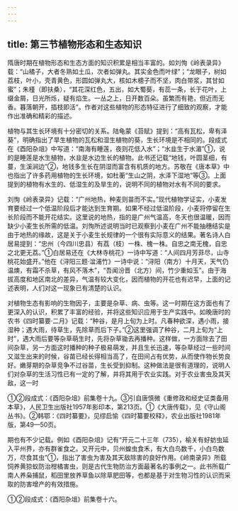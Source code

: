 ```yaml
---
---
---
```

title: 第三节植物形态和生态知识
---



隋唐时期在植物形态和生态方面的知识积累是相当丰富的。如刘恂《岭表录异》载：“山橘子，大者冬熟如土瓜，次者如弹丸。其实金色而叶绿”；“龙眼子，树如荔枝，叶小，壳青黄色，形圆如弹丸大，核如木槵子而不坚，肉白带浆，其甘如蜜”；朱槿（即扶桑），“其花深红色，五出，如大蜀葵，有蕊一条，长于花叶，上缀金屑，日光所烁，疑有焰生。一丛之上，日开数百朵。虽繁而有艳，但近而无香。暮落朝开，插枝即活”。作者对这些植物的形态特征进行了细致的观察，才能作出准确和精彩的描述。

植物与其生长环境有十分密切的关系。陆龟蒙《苔赋》提到：“高有瓦松，卑有泽葵”，明确指出了旱生植物的瓦松和湿生植物的葵，生长环境是不相同的。段成式在《酉阳杂俎》中写道：“南海有睡莲，夜则花低入水”；“水韭生于水湄”①，说的是睡莲是水生植物，水韭是水边生长的植物。此书还记载“地钱，叶圆茎细，有蔓，生溪涧边”②，地钱多生长在阴湿而富含有机质的地方。苏敬在《唐本草》中也指出了许多药用植物的生长环境，如杜蘅“生山之阴，水泽下湿地”等③。上面提到的植物有水生的、低湿生的及旱生的，说明不同的植物对水有不同的要求。

刘恂《岭表录异》记载：“广州地热，种麦则苗而不实。”现代植物学证实，小麦发育要经过一个低温阶段后才能达到生育期。如果不经过低温阶段，小麦将停留在生长阶段而不能开花结实。这里说的地热，指的是广州气温高，冬天也很温暖，因而缺少小麦生长所需的低温。刘恂所述说明当时已观察到小麦在广州不能抽穗结实是由于地热的缘故，这是关于小麦生长规律的一个很有实际意义的结果。著名诗人白居易提到：“忠州（今四川忠县）有荔（枝）一株、槐一株。自忠之南无槐，自忠之北更无荔。”①白居易还在《大林寺桃花》一诗中写道：“人间四月芳菲尽，山寺桃花始盛开。”他在《浔阳三题·湓浦竹》一诗中说：“浔阳（南方）十月天，天气仍温燠，有霜不杀草，有风不落木”，“吾闻汾晋（北方）间，竹少重如玉”。由于海拔高度和地区南北的差异，气温有较大变化，因而植物的开花也有迟早，上面的记述表明，人们对这一现象已有清楚的认识。

对植物生态有影响的生物因子，主要是杂草、病、虫等。这一时期在这方面也有了更深入的认识，积累了丰富的经验，并将这些知识应用于生产实践中。如晚唐时的农书《四时纂要·二月》记载：“种谷，是月上旬为上时。凡春种欲深，遇小雨，接湿种；遇大雨，待草生，先除草而后下子。”②这里强调了种谷，二月上旬为“上时”，遇大雨后要等杂草萌生时，先将杂草锄去再播种。这样做，一方面除去了田间杂草，另一方面这时播种的种子极易萌发，并且生长迅速，等杂草经过一些时间又滋生出来的时候，谷苗已经长得相当高了，在田间占有优势，从而使作物长势良好。嫩芽期的杂草竞争不过谷苗，生长受到抑制。这种做法是很有道理的，说明人们对杂草的生活习性已有一定的了解，并将其用于农业实践。对于农业害虫及其天敌，这一时

①②段成式：《酉阳杂俎》前集卷十九。③引自唐慎微《重修政和经史证类备用本草》，人民卫生出版社1957年影印本，第213页。①《大唐传载》，见《守山阁丛书》。②韩鄂：《四时纂要》，见缪启愉《四时纂要校释》，农业出版社1981年版，第49—50页。

期也有不少记载。例如《酉阳杂俎》记有“开元二十三年（735），榆关有虸蚄虫延入平州界，亦有群雀食之。又开元中，贝州蝗虫食禾，有大白鸟数千，小白鸟数万，尽食其虫”①，指出了害虫为害及其天敌除害的良好作用。《岭南录异》所载饲养黄猄蚁防治柑橘害虫，则是古代生物防治方面最著名的事例之一。此书所载广南人养枭捕鼠，稻田里放养草鱼以除草肥田等，也都是基于对生物习性的认识而采取的防害增产的有效措施。

①②段成式：《酉阳杂俎》前集卷十六。